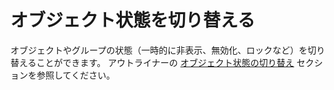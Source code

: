 
# オブジェクト状態を切り替える

オブジェクトやグループの状態（一時的に非表示、無効化、ロックなど）を切り替えることができます。
アウトライナーの [オブジェクト状態の切り替え](./outliner#group-objects) セクションを参照してください。





